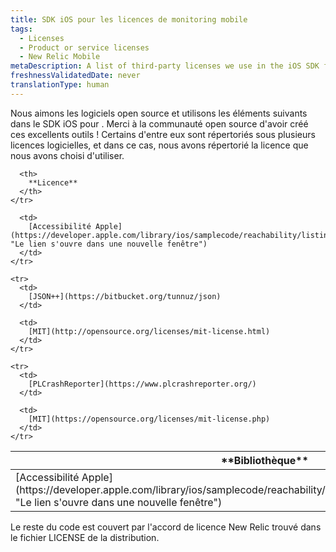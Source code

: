 ```yaml
---
title: SDK iOS pour les licences de monitoring mobile
tags:
  - Licenses
  - Product or service licenses
  - New Relic Mobile
metaDescription: A list of third-party licenses we use in the iOS SDK for mobile monitoring.
freshnessValidatedDate: never
translationType: human
---
```


Nous aimons les logiciels open source et utilisons les éléments suivants dans le SDK iOS pour <InlinePopover type="mobile" />. Merci à la communauté open source d&apos;avoir créé ces excellents outils ! Certains d&apos;entre eux sont répertoriés sous plusieurs licences logicielles, et dans ce cas, nous avons répertorié la licence que nous avons choisi d&apos;utiliser.

<table>
  <thead>
    <tr>
      <th width={250}>
        **Bibliothèque**
      </th>

      <th>
        **Licence**
      </th>
    </tr>
  </thead>

  <tbody>
    <tr>
      <td>
        [Accessibilité Apple](https://developer.apple.com/library/ios/samplecode/reachability/listings/Reachability_Reachability_h.html "Le lien s'ouvre dans une nouvelle fenêtre")
      </td>

      <td>
        [Accessibilité Apple](https://developer.apple.com/library/ios/samplecode/reachability/listings/Reachability_Reachability_h.html "Le lien s'ouvre dans une nouvelle fenêtre")
      </td>
    </tr>

    <tr>
      <td>
        [JSON++](https://bitbucket.org/tunnuz/json)
      </td>

      <td>
        [MIT](http://opensource.org/licenses/mit-license.html)
      </td>
    </tr>

    <tr>
      <td>
        [PLCrashReporter](https://www.plcrashreporter.org/)
      </td>

      <td>
        [MIT](https://opensource.org/licenses/mit-license.php)
      </td>
    </tr>
  </tbody>
</table>

Le reste du code est couvert par l&apos;accord de licence New Relic trouvé dans le fichier LICENSE de la distribution.